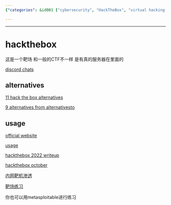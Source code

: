 ```yaml
---
{"categories": &id001 ["cybersecurity", "HackTheBox", "virtual hacking environment", "alternatives", "11topbestalternatives.com/hack-the-box/", "alternativeto.net/software/hack-the-box/", "writeups"], "category": "Cybersecurity", "date": "2022-11-29 16:12:25", "description": "HackTheBox is a cybersecurity platform that provides users with a virtual hacking environment for practice and training. Unlike traditional CTF competitions, HackTheBox features real servers to enhance the learning experience. While there are alternatives such as 11topbestalternatives.com/hack-the-box/ and alternativeto.net/software/hack-the-box/, the platform can be accessed through its official website. Additionally, numerous writeups and guides are available online to assist users in their training.", "tags": *id001, "title": "hackthebox"}

---
```


------

# hackthebox

这是一个靶场 和一般的CTF不一样 是有真的服务器在里面的

[discord chats](https://discord.gg/senmmDM)

## alternatives

[11 hack the box alternatives](https://www.topbestalternatives.com/hack-the-box/)

[9 alternatives from alternativesto](https://alternativeto.net/software/hack-the-box/)

## usage

[official website](https://www.hackthebox.com/?ref=parrotsec)

[usage](https://blog.csdn.net/qq_45894840/article/details/123613510)

[hackthebox 2022 writeup](https://blog.csdn.net/qq_53263789/article/details/124892879)

[hackthebox october](https://zhuanlan.zhihu.com/p/162809412?utm_id=0)

[内网靶机渗透](https://zhuanlan.zhihu.com/p/371548694?utm_id=0)

[靶场练习](https://zhuanlan.zhihu.com/p/333928748?utm_id=0)

你也可以用metasploitable进行练习

